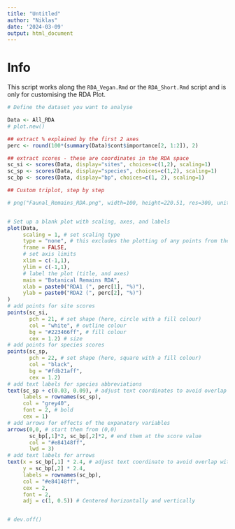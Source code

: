 ```yaml
---
title: "Untitled"
author: "Niklas"
date: '2024-03-09'
output: html_document
---
```

# Info
This script works along the `RDA_Vegan.Rmd` or the `RDA_Short.Rmd` script and is only for customising the RDA Plot.


```r

# Define the dataset you want to analyse

Data <- All_RDA
# plot.new()

## extract % explained by the first 2 axes
perc <- round(100*(summary(Data)$cont$importance[2, 1:2]), 2)

## extract scores - these are coordinates in the RDA space
sc_si <- scores(Data, display="sites", choices=c(1,2), scaling=1)
sc_sp <- scores(Data, display="species", choices=c(1,2), scaling=1)
sc_bp <- scores(Data, display="bp", choices=c(1, 2), scaling=1)

## Custom triplot, step by step

# png("Faunal_Remains_RDA.png", width=100, height=220.51, res=300, units="cm", bg="white")


# Set up a blank plot with scaling, axes, and labels
plot(Data,
     scaling = 1, # set scaling type 
     type = "none", # this excludes the plotting of any points from the results
     frame = FALSE,
     # set axis limits
     xlim = c(-1,1), 
     ylim = c(-1,1),
     # label the plot (title, and axes)
     main = "Botanical Remains RDA",
     xlab = paste0("RDA1 (", perc[1], "%)"), 
     ylab = paste0("RDA2 (", perc[2], "%)") 
)
# add points for site scores
points(sc_si, 
       pch = 21, # set shape (here, circle with a fill colour)
       col = "white", # outline colour
       bg = "#223466ff", # fill colour
       cex = 1.2) # size
# add points for species scores
points(sc_sp, 
       pch = 22, # set shape (here, square with a fill colour)
       col = "black",
       bg = "#fdb21aff", 
       cex = 1.2)
# add text labels for species abbreviations
text(sc_sp + c(0.03, 0.09), # adjust text coordinates to avoid overlap with points 
     labels = rownames(sc_sp), 
     col = "grey40", 
     font = 2, # bold
     cex = 1)
# add arrows for effects of the expanatory variables
arrows(0,0, # start them from (0,0)
       sc_bp[,1]*2, sc_bp[,2]*2, # end them at the score value
       col = "#e84148ff", 
       lwd = 3)
# add text labels for arrows
text(x = sc_bp[,1] * 2.4, # adjust text coordinate to avoid overlap with arrow tip
     y = sc_bp[,2] * 2.4, 
     labels = rownames(sc_bp), 
     col = "#e84148ff", 
     cex = 2, 
     font = 2,
     adj = c(1, 0.5)) # Centered horizontally and vertically


# dev.off()


```


